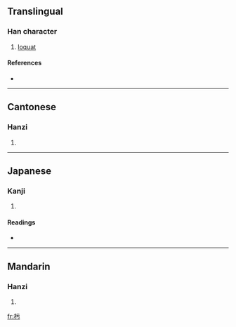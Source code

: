 ==Translingual==

===Han character===
{{Han char|rn=75|rad=木|as=03|sn=7|four=4192<sub>7</sub>|canj=木一一尸 (DMMS)}}

# [[loquat]]

====References====
* {{Han ref|kx=0511.020|dkj=14450|dj=0895.010|hdz=21156.140|uh=6747|ud=26439|bh=CAFE|bd=51966}}

----

==Cantonese==

===Hanzi===
{{yue-hanzi|jyut=|y=wu1}}

# {{defn|Cantonese}}

----

==Japanese==

===Kanji===
{{ja-kanji|grade=|rs=木03}}

# {{defn|Japanese}}

====Readings====
* {{ja-readings|on=[[お]] (o), [[う]] (u), [[こ]] (ko), [[ご]] (go)|kun=[[こて]] (kote), [[ぬる]] (nuru)}}

----

==Mandarin==

===Hanzi===
{{cmn-hanzi|pin=[[chà]] ([[cha4]]), [[wū]] ([[wu1]])|wg=ch'a<sup>4</sup>, wu<sup>1</sup>}}

# {{defn|Mandarin}}

[[fr:杇]]